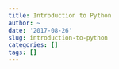 ```yaml
---
title: Introduction to Python
author: ~
date: '2017-08-26'
slug: introduction-to-python
categories: []
tags: []
---
```


